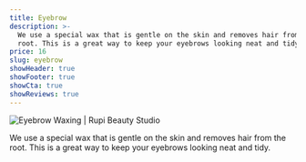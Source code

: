 ```yaml
---
title: Eyebrow
description: >-
  We use a special wax that is gentle on the skin and removes hair from the
  root. This is a great way to keep your eyebrows looking neat and tidy.
price: 16
slug: eyebrow
showHeader: true
showFooter: true
showCta: true
showReviews: true
---
```


![Eyebrow Waxing | Rupi Beauty Studio](/uploads/services/eyebrow-waxing.webp 'Eyebrow Waxing  | Rupi Beauty Studio')

We use a special wax that is gentle on the skin and removes hair from the root. This is a great way to keep your eyebrows looking neat and tidy.

